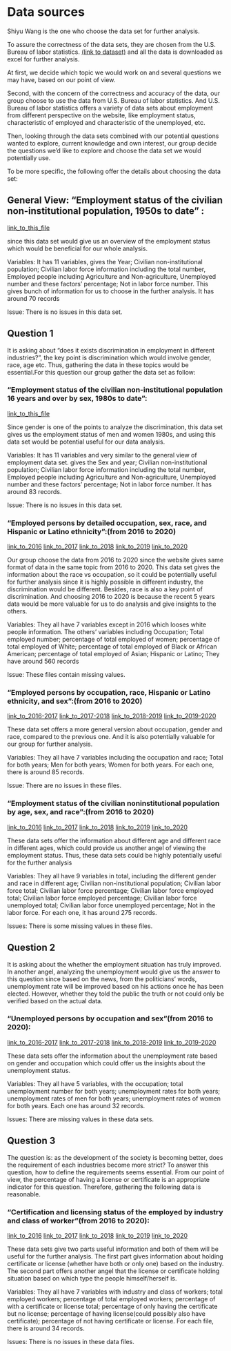 # Data sources

Shiyu Wang is the one who choose the data set for further analysis.

To assure the correctness of the data sets, they are chosen from the U.S. Bureau of labor statistics. [(link to dataset)](https://www.bls.gov/cps/tables.htm#empstat) and all the data is downloaded as excel for further analysis.

At first, we decide which topic we would work on and several questions we may have, based on our point of view.

Second, with the concern of the correctness and accuracy of the data, our group choose to use the data from U.S. Bureau of labor statistics. And U.S. Bureau of labor statistics offers a variety of data sets about employment from different perspective on the website, like employment status, characteristic of employed and characteristic of the unemployed, etc. 

Then, looking through the data sets combined with our potential questions wanted to explore, current knowledge and own interest, our group decide the questions we'd like to explore and choose the data set we would potentially use. 

To be more specific, the following offer the details about choosing the data set:

## General View: "Employment status of the civilian non-institutional population, 1950s to date" :
[link_to_this_file](data/overall_workforce_change.xlsx)

since this data set would give us an overview of the employment status which would be beneficial for our whole analysis.

Variables: It has 11 variables, gives the Year; Civilian non-institutional population; Civilian labor force information including the total number, Employed people including Agriculture and Non-agriculture, Unemployed number and these factors' percentage; Not in labor force number. This gives bunch of information for us to choose in the further analysis. It has around 70 records

Issue: There is no issues in this data set.

## Question 1

It is asking about "does it exists discrimination in employment in different industries?", the key point is discrimination which would involve gender, race, age etc. Thus, gathering the data in these topics would be essential.For this question our group gather the data set as follow:

### "Employment status of the civilian non-institutional population 16 years and over by sex, 1980s to date":
[link_to_this_file](data/question_01/men_vs_women_over20years.xlsx)

Since gender is one of the points to analyze the discrimination, this data set gives us the employment status of men and women 1980s, and using this data set would be potential useful for our data analysis.

Variables: It has 11 variables and very similar to the general view of employment data set. gives the Sex and year; Civilian non-institutional population; Civilian labor force information including the total number, Employed people including Agriculture and Non-agriculture, Unemployed number and these factors' percentage; Not in labor force number. It has around 83 records.

Issue: There is no issues in this data set.

### "Employed persons by detailed occupation, sex, race, and Hispanic or Latino ethnicity":(from 2016 to 2020)
[link_to_2016](data/question_01/occupation_sex_race/detailed/2016.xlsx)
[link_to_2017](data/question_01/occupation_sex_race/detailed/2017.xlsx)
[link_to_2018](data/question_01/occupation_sex_race/detailed/2018.xlsx)
[link_to_2019](data/question_01/occupation_sex_race/detailed/2019.xlsx)
[link_to_2020](data/question_01/occupation_sex_race/detailed/2020.xlsx)

Our group choose the data from 2016 to 2020 since the website gives same format of data in the same topic from 2016 to 2020. This data set gives the information about the race vs occupation, so it could be potentially useful for further analysis since it is highly possible in different industry, the discrimination would be different. Besides, race is also a key point of discrimination. And choosing 2016 to 2020 is because the recent 5 years data would be more valuable for us to do analysis and give insights to the others.

Variables: They all have 7 variables except in 2016 which looses white people information. The others' variables including Occupation; Total employed number; percentage of total employed of women; percentage of total employed of White; percentage of total employed of Black or African American; percentage of total employed of Asian; Hispanic or Latino; They have around 560 records

Issue: These files contain missing values.

### "Employed persons by occupation, race, Hispanic or Latino ethnicity, and sex":(from 2016 to 2020)
[link_to_2016-2017](data/question_01/occupation_sex_race/general_compare/2016-2017.xlsx)
[link_to_2017-2018](data/question_01/occupation_sex_race/general_compare/2017-2018.xlsx)
[link_to_2018-2019](data/question_01/occupation_sex_race/general_compare/2018-2019.xlsx)
[link_to_2019-2020](data/question_01/occupation_sex_race/general_compare/2019-2020.xlsx)

These data set offers a more general version about occupation, gender and race, compared to the previous one. And it is also potentially valuable for our group for further analysis. 

Variables: They all have 7 variables including the occupation and race; Total for both years; Men for both years; Women for both years. For each one, there is around 85 records.

Issue: There are no issues in these files.

### "Employment status of the civilian noninstitutional population by age, sex, and race":(from 2016 to 2020)
[link_to_2016](data/question_01/sex_race_age/2016.xlsx)
[link_to_2017](data/question_01/sex_race_age/2017.xlsx)
[link_to_2018](data/question_01/sex_race_age/2018.xlsx)
[link_to_2019](data/question_01/sex_race_age/2019.xlsx)
[link_to_2020](data/question_01/sex_race_age/2020.xlsx)

These data sets offer the information about different age and different race in different ages, which could provide us another angel of viewing the employment status. Thus, these data sets could be highly potentially useful for the further analysis

Variables: They all have 9 variables in total, including the different gender and race in different age; Civilian non-institutional population; Civilian labor force total; Civilian labor force percentage; Civilian labor force employed total; Civilian labor force employed percentage; Civilian labor force unemployed total; Civilian labor force unemployed percentage; Not in the labor force. For each one, it has around 275 records.

Issues: There is some missing values in these files.

## Question 2

It is asking about the whether the employment situation has truly improved. In another angel, analyzing the unemployment would give us the answer to this question since based on the news, from the politicians' words, unemployment rate will be improved based on his actions once he has been elected. However, whether they told the public the truth or not could only be verified based on the actual data.

### "Unemployed persons by occupation and sex"(from 2016 to 2020):
[link_to_2016-2017](data/question_02/Unemployed_sex_occupation/2016-2017.xlsx)
[link_to_2017-2018](data/question_02/Unemployed_sex_occupation/2017-2018.xlsx)
[link_to_2018-2019](data/question_02/Unemployed_sex_occupation/2018-2019.xlsx)
[link_to_2019-2020](data/question_02/Unemployed_sex_occupation/2019-2020.xlsx)

These data sets offer the information about the unemployment rate based on gender and occupation which could offer us the insights about the unemployment status.

Variables: They all have 5 variables, with the occupation; total unemployment number for both years; unemployment rates for both years; unemployment rates of men for both years; unemployment rates of women for both years. Each one has around 32 records.

Issues: There are missing values in these data sets.

## Question 3

The question is: as the development of the society is becoming better, does the requirement of each industries become more strict? To answer this question, how to define the requirements seems essential. From our point of view, the percentage of having a license or certificate is an appropriate indicator for this question. Therefore, gathering the following data is reasonable.

### "Certification and licensing status of the employed by industry and class of worker"(from 2016 to 2020):
[link_to_2016](data/question_03/certification_and_license/2016.xlsx)
[link_to_2017](data/question_03/certification_and_license/2017.xlsx)
[link_to_2018](data/question_03/certification_and_license/2018.xlsx)
[link_to_2019](data/question_03/certification_and_license/2019.xlsx)
[link_to_2020](data/question_03/certification_and_license/2020.xlsx)

These data sets give two parts useful information and both of them will be useful for the further analysis. The first part gives information about holding certificate or license (whether have both or only one) based on the industry. The second part offers another angel that the license or certificate holding situation based on which type the people himself/herself is.

Variables: They all have 7 variables with industry and class of workers; total employed workers; percentage of total employed workers; percentage of with a certificate or license total; percentage of only having the certificate but no license; percentage of having license(could possibly also have certificate); percentage of not having certificate or license. For each file, there is around 34 records.

Issues: There is no issues in these data files.











